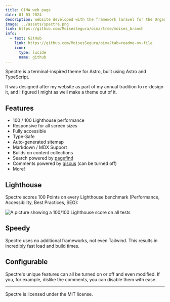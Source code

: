 ```yaml
---
title: OIMA web page
date: 01-03-2024
description: website developed with the framework laravel for the Organización de Información de Mercados de las Américas (OIMA)
image: ../assets/spectre.png
link: https://github.com/MoisesSegura/oima/tree/moises_branch
info:
  - text: GitHub
    link: https://github.com/MoisesSegura/oima?tab=readme-ov-file
    icon:
      type: lucide
      name: github
---
```



Spectre is a terminal-inspired theme for Astro, built using Astro and TypeScript. 

It was designed after my website as part of my annual tradition to re-design it, and I figured I might as well make a theme out of it.

## Features

- 100 / 100 Lighthouse performance
- Responsive for all screen sizes
- Fully accessible
- Type-Safe
- Auto-generated sitemap
- Markdown / MDX Support
- Builds on content collections
- Search powered by [pagefind](https://pagefind.app)
- Comments powered by [giscus](https://giscus.app) (can be turned off)
- More!

## Lighthouse

Spectre scores 100 Points on every Lighthouse benchmark (Performance, Accessibility, Best Practices, SEO):

![A picture showing a 100/100 Lighthouse score on all tests](/img/lighthouse.png)

## Speedy

Spectre uses no additional frameworks, not even Tailwind. This results in incredibly fast load and build times.

## Configurable

Spectre's unique features can all be turned on or off and even modified. If you, for example, dislike the comments, you can disable them with ease.

---

Spectre is licensed under the MIT license.